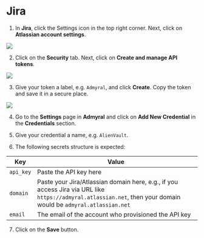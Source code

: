 # Jira

1. In **Jira**, click the Settings icon in the top right corner. Next, click on **Atlassian account settings**.

<img src="/jira_software1.png" />

2. Click on the **Security** tab. Next, click on **Create and manage API tokens**.

<img src="/jira_software2.png" />

3. Give your token a label, e.g. `Admyral`, and click **Create**. Copy the token and save it in a secure place.

<img src="/jira_software3.png" />

4. Go to the **Settings** page in **Admyral** and click on **Add New Credential** in the **Credentials** section.

5. Give your credential a name, e.g. `AlienVault`.

6. The following secrets structure is expected:

| Key       | Value                                                                                                                                                           |
| --------- | --------------------------------------------------------------------------------------------------------------------------------------------------------------- |
| `api_key` | Paste the API key here                                                                                                                                          |
| `domain`  | Paste your Jira/Atlassian domain here, e.g., if you access Jira via URL like `https://admyral.atlassian.net`, then your domain would be `admyral.atlassian.net` |
| `email`   | The email of the account who provisioned the API key                                                                                                            |

7. Click on the **Save** button.
